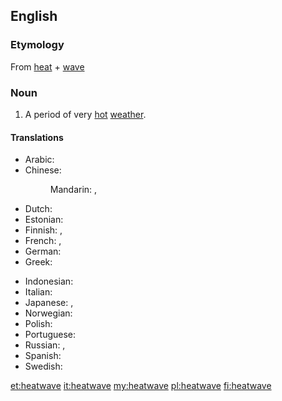 {{wikipedia}}
==English==

===Etymology===
From [[heat]] + [[wave]]

===Noun===
{{en-noun}}

#A period of very [[hot]] [[weather]].

====Translations====
{{trans-top|period of very hot weather}}
* Arabic: {{t|ar|موجة الحر|f|tr=máwjat al-Harr}}
* Chinese:
*: Mandarin: {{t-|cmn|熱浪|sc=Hani}}, {{t-|cmn|热浪|tr=rèlàng|sc=Hani}}
* Dutch: {{t+|nl|hittegolf|m}}
* Estonian: {{t|et|kuumalaine}}
* Finnish: {{t-|fi|helleaalto}}, {{t-|fi|lämpöaalto}}
* French: {{t+|fr|vague de chaleur|f}}, {{t+|fr|canicule|f}}
* German: {{t+|de|Hitzewelle|f}}
* Greek: {{t+|el|καύσωνας|m|tr=káfsonas}}
{{trans-mid}}
* Indonesian: {{t|id|gelombang panas|xs=Indonesian}}
* Italian: {{t-|it|ondata di caldo|f}}
* Japanese: {{t|ja|熱波|tr=ねっぱ, neppa}}, {{t|ja|酷暑|tr=こくしょ, kokusho}}
* Norwegian: {{t|no|hetebølge|c}}
* Polish: {{t|pl|upał|m}}
* Portuguese: {{t|pt|onda de calor|f}}
* Russian: {{t+|ru|жара|f|tr=žará}}, {{t+|ru|зной|m|tr=znoj}}
* Spanish: {{t-|es|ola de calor|f}}
* Swedish: {{t|sv|värmebölja}}
{{trans-bottom}}

[[et:heatwave]]
[[it:heatwave]]
[[my:heatwave]]
[[pl:heatwave]]
[[fi:heatwave]]